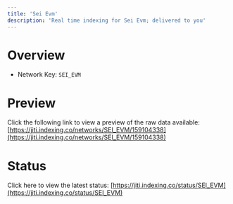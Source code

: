 ```yaml
---
title: 'Sei Evm'
description: 'Real time indexing for Sei Evm; delivered to you'
---
```


# Overview
- Network Key: `SEI_EVM`

# Preview
Click the following link to view a preview of the raw data available: [https://jiti.indexing.co/networks/SEI_EVM/159104338](https://jiti.indexing.co/networks/SEI_EVM/159104338)

# Status
Click here to view the latest status: [https://jiti.indexing.co/status/SEI_EVM](https://jiti.indexing.co/status/SEI_EVM)
